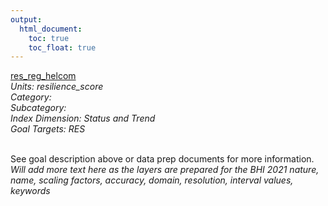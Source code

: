 ```yaml
---
output:
  html_document:
    toc: true
    toc_float: true
---
```


[res_reg_helcom](https://github.com/OHI-Baltic/bhi-prep/blob/master/layers/res_reg_helcom_bhi2015.csv)\
*Units: resilience_score*\
*Category:*\
*Subcategory:*\
*Index Dimension: Status and Trend*\
*Goal Targets: RES*\
<br>

See goal description above or data prep documents for more information.\
*Will add more text here as the layers are prepared for the BHI 2021*
*nature, name, scaling factors, accuracy, domain, resolution, interval values, keywords*



<br>

